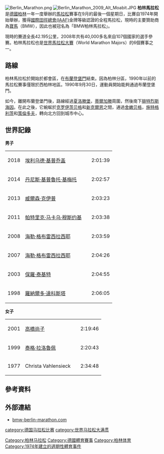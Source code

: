 {{Infobox athletics race
| name          = 柏林馬拉松
| bgcolour      = 
| image         = 
| imagesize     = 
| caption       = 
| date          = 9月
| location      = {{GER}}[[柏林|柏林]]
| type          = 公路
| distance      = 馬拉松
| sponsor       = BMW、adidas、Abbott、TAG Heuer、臺灣精品
| beneficiary   = 
| est           =1974
| end           =
| record        =
{{ubl
|'''馬拉松'''（女）：{{JPN}} 野口水木 2小時19分12秒 （2005）
|'''馬拉松'''（男）：{{KEN}} Eliud Kipchoge 2小時01分39秒 （2018）
}}
| homepage      = http://www.bmw-berlin-marathon.com
}}
[[File:Berlin_Marathon.png|thumb]]
[[File:Berlin_Marathon_2009_Alt_Moabit.JPG|thumb]]
'''柏林馬拉松'''是[[德國|德國]][[柏林|柏林]]一年一度舉辦的[[馬拉松|馬拉松]]賽事在9月的最後一個星期日，比賽自1974年開始舉辦，獲得[[国际田径联合会|國際田徑總會(IAAF)]]金牌等級認證的全程馬拉松，現時的主要贊助商為[[寶馬|寶馬]]（BMW），因此也被冠名為「BMW柏林馬拉松」。

現時的賽道全長42.195公里，2008年共有40,000多名來自107個國家的選手參賽。柏林馬拉松也是[[世界馬拉松大賽|世界馬拉松大賽]]（World Marathon Majors）的6個賽事之一。

==路線==
柏林馬拉松於開始於都會區，在[[布蘭登堡門|布蘭登堡門]]結束。因為柏林分區，1990年以前的馬拉松賽事僅限於西柏林地區。1990年9月30日，運動員開始能夠通過布蘭登堡門。

如今，離開布蘭登堡門後，路線經過[[夏洛滕堡|夏洛滕堡]]，[[蒂爾加滕|蒂爾加滕]]周圍，然後南下[[腓特烈斯海因|腓特烈斯海因]]。在此之後，它蜿蜒於[[克罗伊茨贝格|克罗伊茨贝格]]和[[新克爾恩|新克爾恩]]之間，通過[[舍嫩贝格|舍嫩贝格]]，[[施特格利茨|施特格利茨]]和[[策倫多夫|策倫多夫]]，轉向北方回到城市中心。

==世界記錄==

'''男子'''
{| class=wikitable style="font-size:90%;"
| style="text-align:center;" | 2018
| style="text-align:left;"   | [[埃利乌德·基普乔盖|埃利乌德·基普乔盖]]
| style="text-align:left;"   | {{KEN}}
| style="text-align:center;" | 2:01:39
|-
| style="text-align:center;" | 2014
| style="text-align:left;"   | [[丹尼斯·基普魯托·基梅托|丹尼斯·基普魯托·基梅托]]
| style="text-align:left;"   | {{KEN}}
| style="text-align:center;" | 2:02:57
|-
| style="text-align:center;" | 2013
| style="text-align:left;"   | [[威爾森·克伊普|威爾森·克伊普]]
| style="text-align:left;"   | {{KEN}}
| style="text-align:center;" | 2:03:23
|-
| style="text-align:center;" | 2011
| style="text-align:left;"   | [[帕特里克·马卡乌·穆斯约基|帕特里克·马卡乌·穆斯约基]]
| style="text-align:left;"   | {{KEN}}
| style="text-align:center;" | 2:03:38
|-
| style="text-align:center;" | 2008
| style="text-align:left;"   | [[海勒·格布雷西拉西耶|海勒·格布雷西拉西耶]]
| style="text-align:left;"   | {{ETH}}
| style="text-align:center;" | 2:03:59
|-
| style="text-align:center;" | 2007
| style="text-align:left;"   | [[海勒·格布雷西拉西耶|海勒·格布雷西拉西耶]]
| style="text-align:left;"   | {{ETH}}
| style="text-align:center;" | 2:04:26
|-
| style="text-align:center;" | 2003
| style="text-align:left;"   | [[保羅·泰基特|保羅·泰基特]]
| style="text-align:left;"   | {{KEN}}
| style="text-align:center;" | 2:04:55
|-
| style="text-align:center;" | 1998
| style="text-align:left;"   | [[羅納爾多·達科斯塔|羅納爾多·達科斯塔]]
| style="text-align:left;"   | {{BRA}}
| style="text-align:center;" | 2:06:05
|}

'''女子'''
{| class=wikitable style="font-size:90%;"
| style="text-align:center;" | 2001
| style="text-align:left;"   | [[高橋尚子|高橋尚子]]
| style="text-align:left;"   | {{JPN}}
| style="text-align:center;" | 2:19:46
|-
| style="text-align:center;" | 1999
| style="text-align:left;"   | [[泰格·拉洛魯佩|泰格·拉洛魯佩]]
| style="text-align:left;"   | {{KEN}}
| style="text-align:center;" | 2:20:43
|-
| style="text-align:center;" | 1977
| style="text-align:left;"   | Christa Vahlensieck
| style="text-align:left;"   | {{FRG}}
| style="text-align:center;" | 2:34:48
|}

== 參考資料 ==
{{Reflist}}

==外部連結==
*[http://www.bmw-berlin-marathon.com bmw-berlin-marathon.com] {{Wayback|url=http://www.bmw-berlin-marathon.com/ |date=20210326060210 }}

{{世界马拉松大满贯}}
{{德国马拉松比赛}}
{{Authority control}}
[[Category:柏林马拉松|Category:柏林马拉松]]
[[category:德国马拉松比赛|category:德国马拉松比赛]]
[[category:世界马拉松大满贯|category:世界马拉松大满贯]]
[[Category:德國體育賽事|Category:德國體育賽事]]
[[Category:柏林体育|Category:柏林体育]]
[[Category:1974年建立的週期性體育事件|Category:1974年建立的週期性體育事件]]